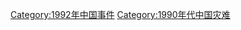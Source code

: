 {{Portal|中國}}
{{Year by category
|m=1
|c=9
|d=9
|y=2
|cat=中国灾难
|sortkey=China
|parent=20世纪各年中国灾难
|subcat=1992年各国灾难
}}

[[Category:1992年中国事件|Category:1992年中国事件]]
[[Category:1990年代中国灾难|Category:1990年代中国灾难]]